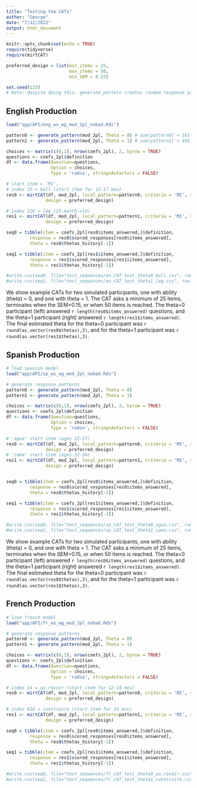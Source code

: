 ```yaml
---
title: "Testing the CATs"
author: "George"
date: "7/12/2022"
output: html_document
---
```


```r
knitr::opts_chunk$set(echo = TRUE)
require(tidyverse)
require(mirtCAT)

preferred_design = list(min_items = 25,
                        max_items = 50, 
                        min_SEM = 0.15) 

set.seed(123) 
# Note: despite doing this, generate_pattern creates random response patterns each time
```

## English Production 

```r
load("app/API/eng_ws_wg_mod_2pl_nobad.Rds")

pattern0 <- generate_pattern(mod_2pl, Theta = 0) # sum(pattern0) = 161
pattern1 <- generate_pattern(mod_2pl, Theta = 1) # sum(pattern1) = 456

choices <- matrix(c(0,1), nrow(coefs_2pl), 2, byrow = TRUE)
questions <- coefs_2pl$definition
df <- data.frame(Question=questions, 
                 Option = choices, 
                 Type = 'radio', stringsAsFactors = FALSE)

# start_item = 'MI',
# index 35 = ball (start item for 13-17 mos)
res0 <- mirtCAT(df, mod_2pl, local_pattern=pattern0, criteria = 'MI', start_item = 35, method = 'ML', 
               design = preferred_design) 

# index 326 = leg (25-month-old)
res1 <- mirtCAT(df, mod_2pl, local_pattern=pattern1, criteria = 'MI', start_item = 326, method = 'ML', 
               design = preferred_design) 

seq0 = tibble(item = coefs_2pl[res0$items_answered,]$definition,
         response = res0$scored_responses[res0$items_answered],
         theta = res0$thetas_history[-1])

seq1 = tibble(item = coefs_2pl[res1$items_answered,]$definition,
         response = res1$scored_responses[res1$items_answered],
         theta = res1$thetas_history[-1])

#write.csv(seq0, file="test_sequences/en_CAT_test_theta0_ball.csv", row.names = F) # Theta_1 = .09 SE=.099 (29 items)
#write.csv(seq1, file="test_sequences/en_CAT_test_theta1_leg.csv", row.names = F) # Theta_1 = .84 SE=.094 (25 items)
```

We show example CATs for two simulated participants, one with ability (theta) = 0, and one with theta = 1. The CAT asks a minimum of 25 items, terminates when the SEM=0.15, or when 50 items is reached.
The theta=0 participant (left) answered `r length(res0$items_answered)` questions, and the theta=1 participant (right) answered `r length(res1$items_answered)`. 
The final estimated theta for the theta=0 participant was `r round(as.vector(res0$thetas),3)`, and for the theta=1 participant was `r round(as.vector(res1$thetas),3)`. 

## Spanish Production


```r
# load spanish model
load("app/API/sp_ws_wg_mod_2pl_nobad.Rds")

# generate response patterns
pattern0 <- generate_pattern(mod_2pl, Theta = 0)
pattern1 <- generate_pattern(mod_2pl, Theta = 1)

choices <- matrix(c(0,1), nrow(coefs_2pl), 2, byrow = TRUE)
questions <- coefs_2pl$definition
df <- data.frame(Question=questions, 
                 Option = choices, 
                 Type = 'radio', stringsAsFactors = FALSE)

# 'agua' start item (ages 12-17)
res0 <- mirtCAT(df, mod_2pl, local_pattern=pattern0, criteria = 'MI', start_item = 21, method = 'ML', 
               design = preferred_design) 
# 'cama' start item (ages 22-24)
res1 <- mirtCAT(df, mod_2pl, local_pattern=pattern1, criteria = 'MI', start_item = 125, method = 'ML', 
               design = preferred_design) 


seq0 = tibble(item = coefs_2pl[res0$items_answered,]$definition,
         response = res0$scored_responses[res0$items_answered],
         theta = res0$thetas_history[-1])

seq1 = tibble(item = coefs_2pl[res1$items_answered,]$definition,
         response = res1$scored_responses[res1$items_answered],
         theta = res1$thetas_history[-1])

#write.csv(seq0, file="test_sequences/sp_CAT_test_theta0_agua.csv", row.names = F) # Theta_1 = -.19 SE=.108 (25 items)
#write.csv(seq1, file="test_sequences/sp_CAT_test_theta1_cama.csv", row.names = F) # Theta_1 = .98 SE=.11 (25 items)
```

We show example CATs for two simulated participants, one with ability (theta) = 0, and one with theta = 1. The CAT asks a minimum of 25 items, terminates when the SEM=0.15, or when 50 items is reached.
The theta=0 participant (left) answered `r length(res0$items_answered)` questions, and the theta=1 participant (right) answered `r length(res1$items_answered)`. 
The final estimated theta for the theta=0 participant was `r round(as.vector(res0$thetas),3)`, and for the theta=1 participant was `r round(as.vector(res1$thetas),3)`. 


## French Production


```r
# load french model
load("app/API/fr_ws_wg_mod_2pl_nobad.Rds")

# generate response patterns
pattern0 <- generate_pattern(mod_2pl, Theta = 0)
pattern1 <- generate_pattern(mod_2pl, Theta = 1)

choices <- matrix(c(0,1), nrow(coefs_2pl), 2, byrow = TRUE)
questions <- coefs_2pl$definition
df <- data.frame(Question=questions, 
                 Option = choices, 
                 Type = 'radio', stringsAsFactors = FALSE)

# index 14 = au.revoir (start item for 12-14 mos)
res0 <- mirtCAT(df, mod_2pl, local_pattern=pattern0, criteria = 'MI', start_item = 14, method = 'ML', 
               design = preferred_design) 

# index 616 = construire (start item for 24 mos)
res1 <- mirtCAT(df, mod_2pl, local_pattern=pattern1, criteria = 'MI', start_item = 616, method = 'ML', 
               design = preferred_design) 

seq0 = tibble(item = coefs_2pl[res0$items_answered,]$definition,
         response = res0$scored_responses[res0$items_answered],
         theta = res0$thetas_history[-1])

seq1 = tibble(item = coefs_2pl[res1$items_answered,]$definition,
         response = res1$scored_responses[res1$items_answered],
         theta = res1$thetas_history[-1])

#write.csv(seq0, file="test_sequences/fr_CAT_test_theta0_au.revoir.csv", row.names = F) # Theta_1 = -.19 SE=.108 (25 items)
#write.csv(seq1, file="test_sequences/fr_CAT_test_theta1_construire.csv", row.names = F) # Theta_1 = .98 SE=.11 (25 items)
```
